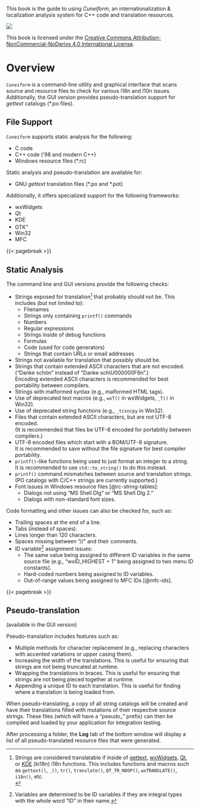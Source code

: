 ::: {.content-visible when-format="html"}
<!-- Just want this preface in the gitbook.
     PDF output will have its own copyright page after the title.-->

This book is the guide to using *Cuneiform*, an internationalization & localization analysis system for C++ code and translation resources.

![](images/CC_BY-NC-ND.png)

This book is licensed under the [Creative Commons Attribution-NonCommercial-NoDerivs 4.0 International License](https://creativecommons.org/licenses/by-nc-nd/4.0/).
:::

# Overview

`Cuneiform` is a command-line utility and graphical interface that scans source and resource files to check for
various i18n and l10n issues. Additionally, the GUI version provides pseudo-translation support for
*gettext* catalogs (\*.po files).

## File Support

`Cuneiform` supports static analysis for the following:

- C code
- C++ code ('98 and modern C++)
- Windows resource files (\*.rc)

Static analysis and pseudo-translation are available for:

- GNU *gettext* translation files (\*.po and \*.pot)

Additionally, it offers specialized support for the following frameworks:

- wxWidgets
- Qt
- KDE
- GTK^+^
- Win32
- MFC

{{< pagebreak >}}

## Static Analysis

The command line and GUI versions provide the following checks:

- Strings exposed for translation[^1] that probably should not be. This includes (but not limited to):
  - Filenames
  - Strings only containing `printf()` commands
  - Numbers
  - Regular expressions
  - Strings inside of debug functions
  - Formulas
  - Code (used for code generators)
  - Strings that contain URLs or email addresses
- Strings not available for translation that possibly should be.
- Strings that contain extended ASCII characters that are not encoded.
  ("Danke schön" instead of "Danke sch\\U000000F6n".)<br />
  Encoding extended ASCII characters is recommended for
  best portability between compilers.
- Strings with malformed syntax (e.g., malformed HTML tags).
- Use of deprecated text macros (e.g., `wxT()` in wxWidgets, `_T()` in Win32).
- Use of deprecated string functions (e.g., `_tcsncpy` in Win32).
- Files that contain extended ASCII characters, but are not UTF-8 encoded.<br />
  (It is recommended that files be UTF-8 encoded for portability between compilers.)
- UTF-8 encoded files which start with a BOM/UTF-8 signature.<br />
  It is recommended to save without the file signature for best compiler portability.
- `printf()`-like functions being used to just format an integer to a string.<br />
  It is recommended to use `std::to_string()` to do this instead.
- `printf()` command mismatches between source and translation strings.<br />
  (PO catalogs with C/C++ strings are currently supported.)
- Font issues in Windows resource files [@rc-string-tables]:
  - Dialogs not using "MS Shell Dlg" or "MS Shell Dlg 2."
  - Dialogs with non-standard font sizes.

Code formatting and other issues can also be checked for, such as:

- Trailing spaces at the end of a line.
- Tabs (instead of spaces).
- Lines longer than 120 characters.
- Spaces missing between "//" and their comments.
- ID variable[^2] assignment issues:
  - The same value being assigned to different ID variables in the same source file
    (e.g., "wxID_HIGHEST + 1" being assigned to two menu ID constants).
  - Hard-coded numbers being assigned to ID variables.
  - Out-of-range values being assigned to MFC IDs [@mfc-ids].
  
{{< pagebreak >}}

## Pseudo-translation

(available in the GUI version)

Pseudo-translation includes features such as:

- Multiple methods for character replacement (e.g., replacing characters with accented variations or upper casing them).
- Increasing the width of the translations. This is useful for ensuring that strings are not being truncated at runtime.
- Wrapping the translations in braces. This is useful for ensuring that strings are not being pieced together at runtime.
- Appending a unique ID to each translation. This is useful for finding where a translation is being loaded from.

When pseudo-translating, a copy of all string catalogs will be created and have their translations filled
with mutations of their respective source strings.
These files (which will have a "pseudo\_" prefix) can then be compiled and loaded by your application for integration testing.

::: {.notesection data-latex=""}
After processing a folder, the **Log** tab of the bottom window will display a list of all pseudo-translated resource files that were generated.
:::

[^1]: Strings are considered translatable if inside of [gettext](https://www.gnu.org/software/gettext/),
[wxWidgets](https://www.wxwidgets.org), [Qt](https://www.qt.io), or
[KDE](https://develop.kde.org/docs/plasma/widget/translations-i18n) (ki18n) i18n functions.
This includes functions and macros such as `gettext()`, `_()`, `tr()`, `translate()`,
`QT_TR_NOOP()`, `wxTRANSLATE()`, `i18n()`, etc.<br />
[^2]: Variables are determined to be ID variables if they are integral types with the whole word "ID" in their name.
